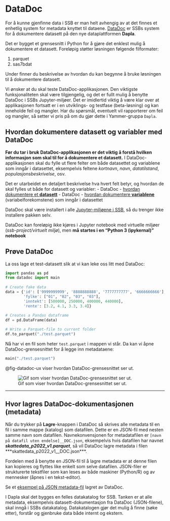 # DataDoc

For å kunne gjenfinne data i SSB er man helt avhengig av at det finnes et enhetlig system for metadata knyttet til dataene. [DataDoc](https://github.com/statisticsnorway/datadoc) er SSBs system for å dokumentere datasett på den nye dataplattformen **Dapla**. 

Det er bygget et grensesnitt i Python for å gjøre det enklest mulig å dokumentere et datasett. Foreløpig støtter løsningen følgende filformater: 

1. parquet
2. sas7bdat

Under finner du beskrivelse av hvordan du kan begynne å bruke løsningen til å dokumentere datasett.

::: {.callout-warning}
Vi ønsker at du skal teste DataDoc-applikasjonen. Den viktigste funksjonaliteten skal være tilgjengelig, og det er fullt mulig å benytte DataDoc i SSBs Jupyter-miljøer. Det er imidlertid viktig å være klar over at applikasjonen fortsatt er i en utviklings- og testfase (beta-løsning) og kan inneholde feil og mangler. Har du spørsmål, eventuelt vil rapporterer om feil og mangler, så setter vi pris på om du gjør dette i Yammer-gruppa `Dapla`.
:::

## Hvordan dokumentere datasett og variabler med DataDoc

**Før du tar i bruk DataDoc-applikasjonen er det viktig å forstå hvilken informasjon som skal til for å dokumentere et datasett.** I DataDoc-applikasjonen skal du fylle ut flere felter om både datasettet og variablene som inngår i datasettet, eksempelvis feltene *kortnavn*, *navn*, *datatilstand*, *populasjonsbeskrivelse*, osv.

Det er utarbeidet en detaljert beskrivelse hva hvert felt betyr, og hvordan de skal fylles ut både for datasett og variabler:
- DataDoc - [hvordan dokumentere et **datasett**](https://statistics-norway.atlassian.net/l/cp/i4Wysf9Q)
- DataDoc - [hvordan dokumentere **variablene**](https://statistics-norway.atlassian.net/l/cp/zpX2YZwU) (variabelforekomstene) som inngår i datasettet

DataDoc skal være installert i alle [Jupyter-miljøene i SSB](./innlogging.qmd), så du trenger ikke installere pakken selv.

::: {.callout-warning}
DataDoc kan foreløpig ikke kjøres i Jupyter notebook med virtuelle miljøer (*ssb-project/virtuelt miljø*), men **må startes i en "Python 3 (ipykernal)" notebook**
:::

## Prøve DataDoc

La oss lage et test-datasett slik at vi kan leke oss litt med DataDoc: 

```python
import pandas as pd
from datadoc import main
  
# Create fake data
data = {'id': ['9999999999', '8888888888', '7777777777', '6666666666'],
        'fylke': ["01", "02", "03", "03"],
        'inntekt': [500000, 250000, 400000, 440000],
        'rente': [3.2, 4.1, 3.3, 3.4]}
  
# Creates a Pandas dataframe
df = pd.DataFrame(data)

# Write a Parquet-file to current folder
df.to_parquet("./test.parquet")
```
Nå har vi en fil som heter `test.parquet` i mappen vi står. Da kan vi åpne DataDoc-grensesnittet for å legge inn metadataene: 

```python
main("./test.parquet")
```

@fig-datadoc-ux viser hvordan DataDoc-grensesnittet ser ut. 

![Gif som viser hvordan DataDoc-grensesnittet ser ut.](./images/datdoc_gif.gif){fig-alt="Gif som viser hvordan DataDoc kan brukes." #fig-datadoc-ux}

---

## Hvor lagres DataDoc-dokumentasjonen (metadata)

Når du trykker på **Lagre**-knappen i DataDoc så skrives alle metadata til en fil i samme mappe (katalog) som datafilen. Dette er en JSON-fil med nesten samme navn som datafilen. Navnekonvensjonen for metadatafilen er `[navn på datafil uten endelse]__DOC.json`, eksempelvis hvis datafilen har navnet ***skattedata_p2022_v1.parquet***, så vil DataDoc lagre metadata i filen ***skattedata_p2022_v1__DOC.json***.

Fordelen med å benytte en JSON-fil til å lagre metadata er at denne filen kan kopieres og flyttes like enkelt som selve datafilen. JSON-filer er strukturerte tekstfiler som kan leses av både maskiner (Python/R) og av mennesker (åpnes i en tekst-editor).

Se et [eksempel på JSON metadata-fil](https://github.com/statisticsnorway/datadoc/blob/master/klargjorte_data/befolkning/person_testdata_p2021-12-31_p2021-12-31_v1__DOC.json) lagret av DataDoc.

::: {.callout-note}
I Dapla skal det bygges en felles datakatalog for SSB. Tanken er at alle metadata, eksempelvis datasett-dokumentasjon fra DataDoc (JSON-filene), skal inngå i SSBs datakatalog. Datakatalogen gjør det mulig å finne (søke etter), forstår og gjenbruke data både internt og ekstern.
:::
